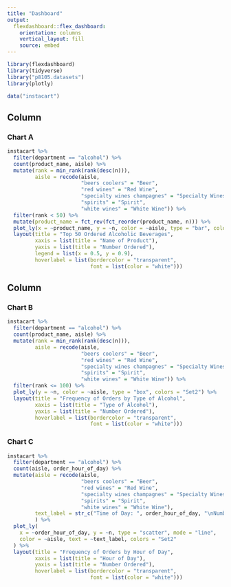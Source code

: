 ```yaml
---
title: "Dashboard"
output: 
  flexdashboard::flex_dashboard:
    orientation: columns
    vertical_layout: fill
    source: embed
---
```


```r
library(flexdashboard)
library(tidyverse)
library("p8105.datasets")
library(plotly)

data("instacart")
```

Column {data-width=500}
-----------------------------------------------------------------------

### Chart A

```r
instacart %>% 
  filter(department == "alcohol") %>%
  count(product_name, aisle) %>% 
  mutate(rank = min_rank(rank(desc(n))),
         aisle = recode(aisle,
                        "beers coolers" = "Beer",
                        "red wines" = "Red Wine",
                        "specialty wines champagnes" = "Specialty Wines/Champagnes",
                        "spirits" = "Spirit",
                        "white wines" = "White Wine")) %>%
  filter(rank < 50) %>%
  mutate(product_name = fct_rev(fct_reorder(product_name, n))) %>% 
  plot_ly(x = ~product_name, y = ~n, color = ~aisle, type = "bar", colors = "Set2") %>%
  layout(title = "Top 50 Ordered Alcoholic Beverages",
         xaxis = list(title = "Name of Product"),
         yaxis = list(title = "Number Ordered"),
         legend = list(x = 0.5, y = 0.9),
         hoverlabel = list(bordercolor = "transparent",
                           font = list(color = "white")))
```

Column {data-width=500}
-----------------------------------------------------------------------

### Chart B

```r
instacart %>%
  filter(department == "alcohol") %>%
  count(product_name, aisle) %>% 
  mutate(rank = min_rank(rank(desc(n))),
         aisle = recode(aisle,
                        "beers coolers" = "Beer",
                        "red wines" = "Red Wine",
                        "specialty wines champagnes" = "Specialty Wines/Champagnes",
                        "spirits" = "Spirit",
                        "white wines" = "White Wine")) %>%
  filter(rank <= 100) %>%
  plot_ly(y = ~n, color = ~aisle, type = "box", colors = "Set2") %>%
  layout(title = "Frequency of Orders by Type of Alcohol",
         xaxis = list(title = "Type of Alcohol"),
         yaxis = list(title = "Number Ordered"),
         hoverlabel = list(bordercolor = "transparent",
                           font = list(color = "white")))
```

### Chart C

```r
instacart %>%
  filter(department == "alcohol") %>%
  count(aisle, order_hour_of_day) %>% 
  mutate(aisle = recode(aisle,
                        "beers coolers" = "Beer",
                        "red wines" = "Red Wine",
                        "specialty wines champagnes" = "Specialty Wines/Champagnes",
                        "spirits" = "Spirit",
                        "white wines" = "White Wine"),
         text_label = str_c("Time of Day: ", order_hour_of_day, "\nNumber Ordered: ", n)
         ) %>%
  plot_ly(
    x = ~order_hour_of_day, y = ~n, type = "scatter", mode = "line",
    color = ~aisle, text = ~text_label, colors = "Set2"
  ) %>%
  layout(title = "Frequency of Orders by Hour of Day",
         xaxis = list(title = "Hour of Day"),
         yaxis = list(title = "Number Ordered"),
         hoverlabel = list(bordercolor = "transparent",
                           font = list(color = "white")))
```